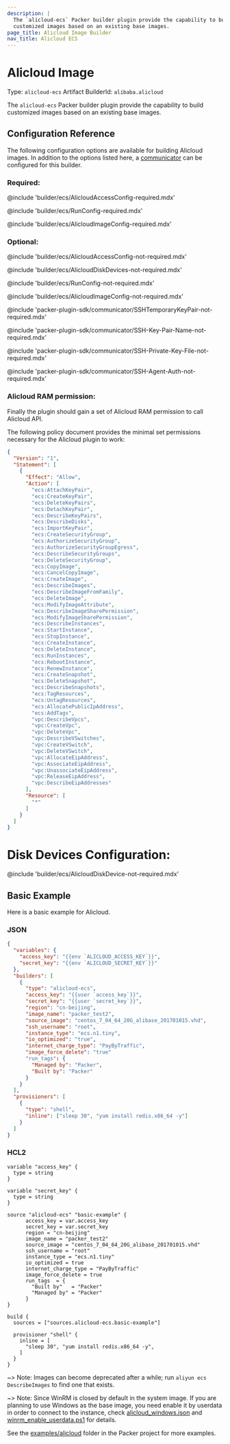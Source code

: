 ```yaml
---
description: |
  The `alicloud-ecs` Packer builder plugin provide the capability to build
  customized images based on an existing base images.
page_title: Alicloud Image Builder
nav_title: Alicloud ECS
---
```


# Alicloud Image

Type: `alicloud-ecs`
Artifact BuilderId: `alibaba.alicloud`

The `alicloud-ecs` Packer builder plugin provide the capability to build
customized images based on an existing base images.

## Configuration Reference

The following configuration options are available for building Alicloud images.
In addition to the options listed here, a
[communicator](/packer/docs/templates/legacy_json_templates/communicator) can be configured for this
builder.

### Required:

@include 'builder/ecs/AlicloudAccessConfig-required.mdx'

@include 'builder/ecs/RunConfig-required.mdx'

@include 'builder/ecs/AlicloudImageConfig-required.mdx'

### Optional:

@include 'builder/ecs/AlicloudAccessConfig-not-required.mdx'

@include 'builder/ecs/AlicloudDiskDevices-not-required.mdx'

@include 'builder/ecs/RunConfig-not-required.mdx'

@include 'builder/ecs/AlicloudImageConfig-not-required.mdx'

@include 'packer-plugin-sdk/communicator/SSHTemporaryKeyPair-not-required.mdx'

@include 'packer-plugin-sdk/communicator/SSH-Key-Pair-Name-not-required.mdx'

@include 'packer-plugin-sdk/communicator/SSH-Private-Key-File-not-required.mdx'

@include 'packer-plugin-sdk/communicator/SSH-Agent-Auth-not-required.mdx'

### Alicloud RAM permission:

Finally the plugin should gain a set of Alicloud RAM permission to call Alicloud API.

The following policy document provides the minimal set permissions necessary for the Alicloud plugin to work:

```json
{
  "Version": "1",
  "Statement": [
    {
      "Effect": "Allow",
      "Action": [
        "ecs:AttachKeyPair",
        "ecs:CreateKeyPair",
        "ecs:DeleteKeyPairs",
        "ecs:DetachKeyPair",
        "ecs:DescribeKeyPairs",
        "ecs:DescribeDisks",
        "ecs:ImportKeyPair",
        "ecs:CreateSecurityGroup",
        "ecs:AuthorizeSecurityGroup",
        "ecs:AuthorizeSecurityGroupEgress",
        "ecs:DescribeSecurityGroups",
        "ecs:DeleteSecurityGroup",
        "ecs:CopyImage",
        "ecs:CancelCopyImage",
        "ecs:CreateImage",
        "ecs:DescribeImages",
        "ecs:DescribeImageFromFamily",
        "ecs:DeleteImage",
        "ecs:ModifyImageAttribute",
        "ecs:DescribeImageSharePermission",
        "ecs:ModifyImageSharePermission",
        "ecs:DescribeInstances",
        "ecs:StartInstance",
        "ecs:StopInstance",
        "ecs:CreateInstance",
        "ecs:DeleteInstance",
        "ecs:RunInstances",
        "ecs:RebootInstance",
        "ecs:RenewInstance",
        "ecs:CreateSnapshot",
        "ecs:DeleteSnapshot",
        "ecs:DescribeSnapshots",
        "ecs:TagResources",
        "ecs:UntagResources",
        "ecs:AllocatePublicIpAddress",
        "ecs:AddTags",
        "vpc:DescribeVpcs",
        "vpc:CreateVpc",
        "vpc:DeleteVpc",
        "vpc:DescribeVSwitches",
        "vpc:CreateVSwitch",
        "vpc:DeleteVSwitch",
        "vpc:AllocateEipAddress",
        "vpc:AssociateEipAddress",
        "vpc:UnassociateEipAddress",
        "vpc:ReleaseEipAddress",
        "vpc:DescribeEipAddresses"
      ],
      "Resource": [
        "*"
      ]
    }
  ]
}
```

# Disk Devices Configuration:

@include 'builder/ecs/AlicloudDiskDevice-not-required.mdx'

## Basic Example

Here is a basic example for Alicloud.

### JSON

```json
{
  "variables": {
    "access_key": "{{env `ALICLOUD_ACCESS_KEY`}}",
    "secret_key": "{{env `ALICLOUD_SECRET_KEY`}}"
  },
  "builders": [
    {
      "type": "alicloud-ecs",
      "access_key": "{{user `access_key`}}",
      "secret_key": "{{user `secret_key`}}",
      "region": "cn-beijing",
      "image_name": "packer_test2",
      "source_image": "centos_7_04_64_20G_alibase_201701015.vhd",
      "ssh_username": "root",
      "instance_type": "ecs.n1.tiny",
      "io_optimized": "true",
      "internet_charge_type": "PayByTraffic",
      "image_force_delete": "true"
      "run_tags": {
        "Managed by": "Packer",
        "Built by": "Packer"
      }
    }
  ],
  "provisioners": [
    {
      "type": "shell",
      "inline": ["sleep 30", "yum install redis.x86_64 -y"]
    }
  ]
}
```

### HCL2

```hcl
variable "access_key" {
  type = string
}

variable "secret_key" {
  type = string
}

source "alicloud-ecs" "basic-example" {
      access_key = var.access_key
      secret_key = var.secret_key
      region = "cn-beijing"
      image_name = "packer_test2"
      source_image = "centos_7_04_64_20G_alibase_201701015.vhd"
      ssh_username = "root"
      instance_type = "ecs.n1.tiny"
      io_optimized = true
      internet_charge_type = "PayByTraffic"
      image_force_delete = true
      run_tags  = {
        "Built by"   = "Packer"
        "Managed by" = "Packer"
      }
}

build {
  sources = ["sources.alicloud-ecs.basic-example"]

  provisioner "shell" {
    inline = [
      "sleep 30", "yum install redis.x86_64 -y",
    ]
  }
}
```


~> Note: Images can become deprecated after a while; run
`aliyun ecs DescribeImages` to find one that exists.

~> Note: Since WinRM is closed by default in the system image. If you are
planning to use Windows as the base image, you need enable it by userdata in
order to connect to the instance, check
[alicloud_windows.json](https://github.com/hashicorp/packer-plugin-alicloud/tree/main/builder/examples/basic/alicloud_windows.json)
and
[winrm_enable_userdata.ps1](https://github.com/hashicorp/packer-plugin-alicloud/tree/main/builder/examples/basic/winrm_enable_userdata.ps1)
for details.

See the
[examples/alicloud](https://github.com/hashicorp/packer-plugin-alicloud/tree/main/builder/examples)
folder in the Packer project for more examples.

